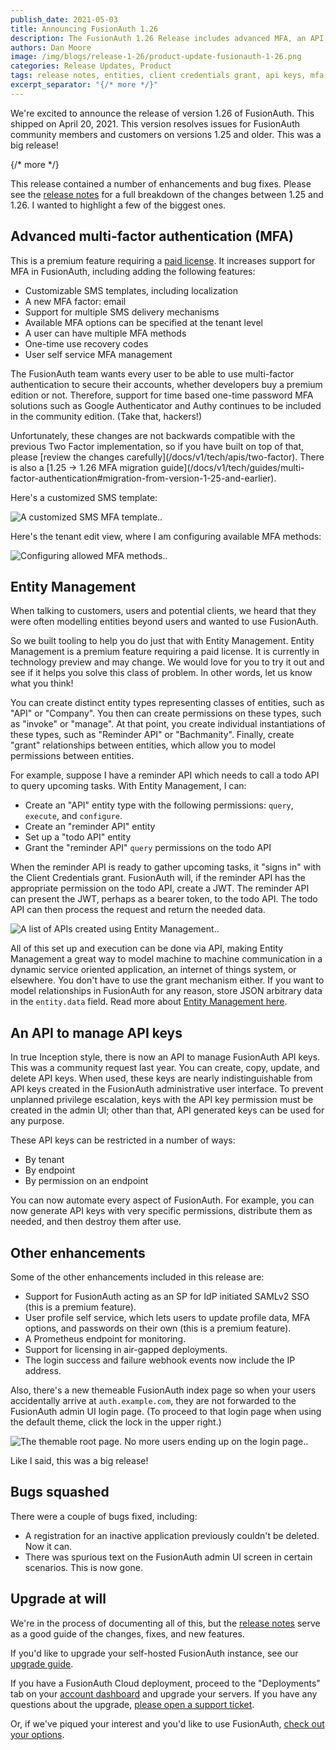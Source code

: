 ```yaml
---
publish_date: 2021-05-03 
title: Announcing FusionAuth 1.26
description: The FusionAuth 1.26 Release includes advanced MFA, an API to manage API keys, entity management preview release and more.
authors: Dan Moore
image: /img/blogs/release-1-26/product-update-fusionauth-1-26.png
categories: Release Updates, Product
tags: release notes, entities, client credentials grant, api keys, mfa, multifactor authentication
excerpt_separator: "{/* more */}"
---
```


We're excited to announce the release of version 1.26 of FusionAuth. This shipped on April 20, 2021. This version resolves issues for FusionAuth community members and customers on versions 1.25 and older. This was a big release!

{/* more */}

This release contained a number of enhancements and bug fixes. Please see the [release notes](/docs/release-notes/#version-1-26-0) for a full breakdown of the changes between 1.25 and 1.26. I wanted to highlight a few of the biggest ones.

## Advanced multi-factor authentication (MFA)

This is a premium feature requiring a [paid license](/pricing). It increases support for MFA in FusionAuth, including adding the following features:

* Customizable SMS templates, including localization
* A new MFA factor: email 
* Support for multiple SMS delivery mechanisms
* Available MFA options can be specified at the tenant level
* A user can have multiple MFA methods
* One-time use recovery codes
* User self service MFA management

The FusionAuth team wants every user to be able to use multi-factor authentication to secure their accounts, whether developers buy a premium edition or not. Therefore, support for time based one-time password MFA solutions such as Google Authenticator and Authy continues to be included in the community edition. (Take that, hackers!)

<Aside nodark="true" type="caution">
Unfortunately, these changes are not backwards compatible with the previous Two Factor implementation, so if you have built on top of that, please [review the changes carefully](/docs/v1/tech/apis/two-factor). There is also a [1.25 -> 1.26 MFA migration guide](/docs/v1/tech/guides/multi-factor-authentication#migration-from-version-1-25-and-earlier).
</Aside>

Here's a customized SMS template:

![A customized SMS MFA template..](/img/blogs/release-1-26/custom-sms-template.png)

Here's the tenant edit view, where I am configuring available MFA methods:

![Configuring allowed MFA methods..](/img/blogs/release-1-26/setting-mfa-options.png)

## Entity Management

When talking to customers, users and potential clients, we heard that they were often modelling entities beyond users and wanted to use FusionAuth. 

So we built tooling to help you do just that with Entity Management. Entity Management is a premium feature requiring a paid license. It is currently in technology preview and may change. We would love for you to try it out and see if it helps you solve this class of problem. In other words, let us know what you think!

You can create distinct entity types representing classes of entities, such as "API" or "Company". You then can create permissions on these types, such as "invoke" or "manage". At that point, you create individual instantiations of these types, such as "Reminder API" or "Bachmanity". Finally, create "grant" relationships between entities, which allow you to model permissions between entities.

For example, suppose I have a reminder API which needs to call a todo API to query upcoming tasks. With Entity Management, I can:

* Create an "API" entity type with the following permissions: `query`, `execute`, and `configure`.
* Create an "reminder API" entity
* Set up a "todo API" entity
* Grant the "reminder API" `query` permissions on the todo API

When the reminder API is ready to gather upcoming tasks, it "signs in" with the Client Credentials grant. FusionAuth will, if the reminder API has the appropriate permission on the todo API, create a JWT. The reminder API can present the JWT, perhaps as a bearer token, to the todo API. The todo API can then process the request and return the needed data.

![A list of APIs created using Entity Management..](/img/blogs/release-1-26/list-of-entities.png)

All of this set up and execution can be done via API, making Entity Management a great way to model machine to machine communication in a dynamic service oriented application, an internet of things system, or elsewhere. You don't have to use the grant mechanism either. If you want to model relationships in FusionAuth for any reason, store JSON arbitrary data in the `entity.data` field. Read more about [Entity Management here](/docs/v1/tech/core-concepts/entity-management).

## An API to manage API keys

In true Inception style, there is now an API to manage FusionAuth API keys. This was a community request last year. You can create, copy, update, and delete API keys. When used, these keys are nearly indistinguishable from API keys created in the FusionAuth administrative user interface. To prevent unplanned privilege escalation, keys with the API key permission must be created in the admin UI; other than that, API generated keys can be used for any purpose.

These API keys can be restricted in a number of ways:

* By tenant
* By endpoint
* By permission on an endpoint

You can now automate every aspect of FusionAuth. For example, you can now generate API keys with very specific permissions, distribute them as needed, and then destroy them after use.

## Other enhancements

Some of the other enhancements included in this release are:

* Support for FusionAuth acting as an SP for IdP initiated SAMLv2 SSO (this is a premium feature).
* User profile self service, which lets users to update profile data, MFA options, and passwords on their own (this is a premium feature).
* A Prometheus endpoint for monitoring.
* Support for licensing in air-gapped deployments.
* The login success and failure webhook events now include the IP address.

Also, there's a new themeable FusionAuth index page so when your users accidentally arrive at `auth.example.com`, they are not forwarded to the FusionAuth admin UI login page. (To proceed to that login page when using the default theme, click the lock in the upper right.)

![The themable root page. No more users ending up on the login page..](/img/blogs/release-1-26/themable-index-page.png)

Like I said, this was a big release!

## Bugs squashed

There were a couple of bugs fixed, including:

* A registration for an inactive application previously couldn't be deleted. Now it can.
* There was spurious text on the FusionAuth admin UI screen in certain scenarios. This is now gone.

## Upgrade at will

We're in the process of documenting all of this, but the [release notes](/docs/release-notes/#version-1-26-0) serve as a good guide of the changes, fixes, and new features.

If you'd like to upgrade your self-hosted FusionAuth instance, see our [upgrade guide](/docs/v1/tech/admin-guide/upgrade). 

If you have a FusionAuth Cloud deployment, proceed to the "Deployments" tab on your <a href="https://account.fusionauth.io/account/deployment/" target="_blank">account dashboard</a> and upgrade your servers. If you have any questions about the upgrade, <a href="https://account.fusionauth.io/account/support/" target="_blank">please open a support ticket</a>.

Or, if we've piqued your interest and you'd like to use FusionAuth, [check out your options](/pricing).
